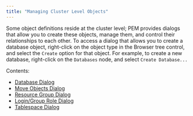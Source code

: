 ```yaml
---
title: "Managing Cluster Level Objects"
---
```


<div id="managing_cluster_objects" class="registered_link"></div>

Some object definitions reside at the cluster level; PEM provides dialogs that allow you to create these objects, manage them, and control their relationships to each other. To access a dialog that allows you to create a database object, right-click on the object type in the Browser tree control, and select the `Create` option for that object. For example, to create a new database, right-click on the `Databases` node, and select `Create Database...`

Contents:

-   [Database Dialog](01_database_dialog/#database_dialog)
-   [Move Objects Dialog](02_move_objects/#move_objects)
-   [Resource Group Dialog](03_resource_group_dialog/#resource_group_dialog)
-   [Login/Group Role Dialog](04_role_dialog/#role_dialog)
-   [Tablespace Dialog](05_tablespace_dialog/#tablespace_dialog)